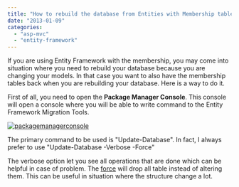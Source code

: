 ```yaml
---
title: "How to rebuild the database from Entities with Membership table"
date: "2013-01-09"
categories: 
  - "asp-mvc"
  - "entity-framework"
---
```


If you are using Entity Framework with the membership, you may come into situation where you need to rebuild your database because you are changing your models. In that case you want to also have the membership tables back when you are rebuilding your database. Here is a way to do it.

First of all, you need to open the **Package Manager Console**. This console will open a console where you will be able to write command to the Entity Framework Migration Tools.

[![packagemanagerconsole](http://patrickdesjardins.com/blog/wp-content/uploads/2012/12/packagemanagerconsole-400x300.png)](http://patrickdesjardins.com/blog/how-to-rebuild-the-database-from-entities-with-membership-table/packagemanagerconsole)

The primary command to be used is "Update-Database". In fact, I always prefer to use "Update-Database -Verbose -Force"

The verbose option let you see all operations that are done which can be helpful in case of problem. The [force](http://patrickdesjardins.com/blog/automatic-migration-was-not-applied-because-it-would-result-in-data-loss) will drop all table instead of altering them. This can be useful in situation where the structure change a lot.
